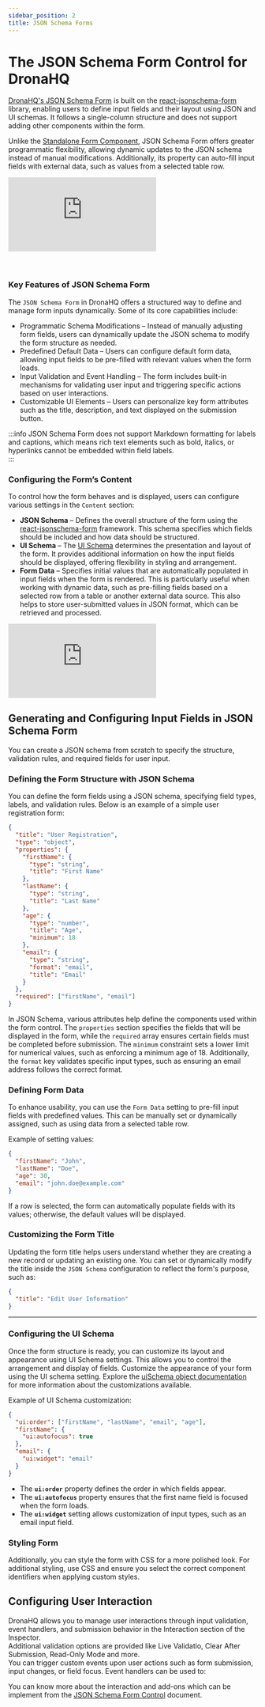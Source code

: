 ```yaml
---
sidebar_position: 2
title: JSON Schema Forms
---
```




# The JSON Schema Form Control for DronaHQ

<!-- . -->

[DronaHQ's JSON Schema Form](/reference/controls/jsonschemaformcontrol.md) is built on the [react-jsonschema-form](https://github.com/rjsf-team/react-jsonschema-form) library, enabling users to define input fields and their layout using JSON and UI schemas. It follows a single-column structure and does not support adding other components within the form.  

Unlike the [Standalone Form Component](/docs/forms/forms.md), JSON Schema Form offers greater programmatic flexibility, allowing dynamic updates to the JSON schema instead of manual modifications. Additionally, its property can auto-fill input fields with external data, such as values from a selected table row.

<!--     We recommends using the Form component as it's more versatile for most use cases. Use the JSON Schema Form component only if your use case requires it. Refer to the comparison of form components for more details.
 -->
<div style={{ position: 'relative', paddingBottom: 'calc(46.33333333333333% + 41px)', height: 0 }}> 
<iframe 
  className="studio-embed" 
  src="https://poc.dronahq.io/nbTPAjwAVKj6ueLo5JAuhLoSkV3CyaTABrqavG3H7GIAY?type=emd" 
  frameborder="0" 
        loading="lazy" 
        webkitallowfullscreen 
        mozallowfullscreen 
        allowfullscreen  
  style= {{ position: 'absolute', top: 0, left: 0, width: '100%', height: '100%', colorScheme: 'light' }} >
</iframe>
</div>
<br></br>

### Key Features of JSON Schema Form  

The `JSON Schema Form` in DronaHQ offers a structured way to define and manage form inputs dynamically. Some of its core capabilities include:  

<!-- - Automated Form Generation – The form structure can be automatically generated based on a database schema, reducing the need for manual configuration.   -->
- Programmatic Schema Modifications – Instead of manually adjusting form fields, users can dynamically update the JSON schema to modify the form structure as needed.  
- Predefined Default Data – Users can configure default form data, allowing input fields to be pre-filled with relevant values when the form loads.  
- Input Validation and Event Handling – The form includes built-in mechanisms for validating user input and triggering specific actions based on user interactions.  
- Customizable UI Elements – Users can personalize key form attributes such as the title, description, and text displayed on the submission button.  

:::info 
JSON Schema Form does not support Markdown formatting for labels and captions, which means rich text elements such as bold, italics, or hyperlinks cannot be embedded within field labels.  
:::

### Configuring the Form’s Content  

To control how the form behaves and is displayed, users can configure various settings in the `Content` section:  

- **JSON Schema** – Defines the overall structure of the form using the [react-jsonschema-form](https://github.com/rjsf-team/react-jsonschema-form) framework. This schema specifies which fields should be included and how data should be structured.  
- **UI Schema** – The [UI Schema](https://rjsf-team.github.io/react-jsonschema-form/docs/api-reference/uiSchema/) determines the presentation and layout of the form. It provides additional information on how the input fields should be displayed, offering flexibility in styling and arrangement.  
- **Form Data** – Specifies initial values that are automatically populated in input fields when the form is rendered. This is particularly useful when working with dynamic data, such as pre-filling fields based on a selected row from a table or another external data source. This also helps to store user-submitted values in JSON format, which can be retrieved and processed. 


<div style={{ position: 'relative', paddingBottom: 'calc(46.33333333333333% + 41px)', height: 0 }}> 
   <iframe 
      src="https://demo.arcade.software/pzShpGAeXDLMMPC9M4Lk?embed&embed_mobile=tab&embed_desktop=inline&show_copy_link=true" 
      title="Manage and Validate JSON Schema Form in Application" 
      frameBorder="0"
      loading="lazy"
      allowFullScreen
      style={{ position: 'absolute', top: 0, left: 0, width: '100%', height: '100%', colorScheme: 'light' }}
      webkitallowfullscreen
      mozallowfullscreen >
   </iframe>
</div>

## Generating and Configuring Input Fields in JSON Schema Form  

You can create a JSON schema from scratch to specify the structure, validation rules, and required fields for user input.  

### Defining the Form Structure with JSON Schema  

You can define the form fields using a JSON schema, specifying field types, labels, and validation rules. Below is an example of a simple user registration form:  

```json
{
  "title": "User Registration",
  "type": "object",
  "properties": {
    "firstName": {
      "type": "string",
      "title": "First Name"
    },
    "lastName": {
      "type": "string",
      "title": "Last Name"
    },
    "age": {
      "type": "number",
      "title": "Age",
      "minimum": 18
    },
    "email": {
      "type": "string",
      "format": "email",
      "title": "Email"
    }
  },
  "required": ["firstName", "email"]
}
```
 

In JSON Schema, various attributes help define the components used within the form control. The `properties` section specifies the fields that will be displayed in the form, while the `required` array ensures certain fields must be completed before submission. The `minimum` constraint sets a lower limit for numerical values, such as enforcing a minimum age of 18. Additionally, the `format` key validates specific input types, such as ensuring an email address follows the correct format.

### Defining Form Data  

To enhance usability, you can use the `Form Data` setting to pre-fill input fields with predefined values. This can be manually set or dynamically assigned, such as using data from a selected table row.  

Example of setting values:  

```json
{
  "firstName": "John",
  "lastName": "Doe",
  "age": 30,
  "email": "john.doe@example.com"
}
```
If a row is selected, the form can automatically populate fields with its values; otherwise, the default values will be displayed.  


### Customizing the Form Title  

Updating the form title helps users understand whether they are creating a new record or updating an existing one. You can set or dynamically modify the title inside the `JSON Schema` configuration to reflect the form's purpose, such as:  

```json
{
  "title": "Edit User Information"
}
```

---

### Configuring the UI Schema  

Once the form structure is ready, you can customize its layout and appearance using UI Schema settings. This allows you to control the arrangement and display of fields.
Customize the appearance of your form using the UI schema setting. Explore the [uiSchema object documentation](https://rjsf-team.github.io/react-jsonschema-form/docs/api-reference/uiSchema/) for more information about the customizations available.

Example of UI Schema customization:  

```json
{
  "ui:order": ["firstName", "lastName", "email", "age"],
  "firstName": {
    "ui:autofocus": true
  },
  "email": {
    "ui:widget": "email"
  }
}
```
- The **`ui:order`** property defines the order in which fields appear.  
- The **`ui:autofocus`** property ensures that the first name field is focused when the form loads.  
- The **`ui:widget`** setting allows customization of input types, such as an email input field.  

### Styling Form

 Additionally, you can style the form with CSS for a more polished look.  For additional styling, use CSS and ensure you select the correct component identifiers when applying custom styles.


## Configuring User Interaction  

DronaHQ allows you to manage user interactions through input validation, event handlers, and submission behavior in the Interaction section of the Inspector.  
Additional validation options are provided like Live Validatio, Clear After Submission, Read-Only Mode and more.  
You can trigger custom events upon user actions such as form submission, input changes, or field focus. Event handlers can be used to:  
 


You can know more about the interaction and add-ons which can be implement from the [JSON Schema Form Control](https://docs.dronahq.com/reference/controls/jsonschemaformcontrol/) document.


<!-- ## Add an entry to the database -->



